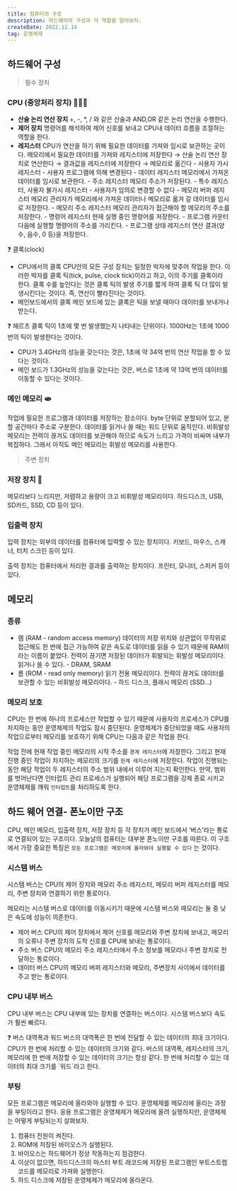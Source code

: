 ```yaml
---
title: 컴퓨터의 구조
description: 하드웨어의 구성과 각 역할을 알아보자.
createDate: 2022.12.14
tag: 운영체제
---
```


## 하드웨어 구성

> 필수 장치

### CPU (중앙처리 장치) 🧑🏻‍🍳

- **산술 논리 연산 장치**
  +, -, \*, / 와 같은 산술과 AND,OR 같은 논리 연산을 수행한다.
- **제어 장치**
  명령어를 해석하여 제어 신호를 보내고 CPU내 데이터 흐름을 조절하는 역할을 한다.
- **레지스터**
  CPU가 연산을 하기 위해 필요한 데이터를 가져와 임시로 보관하는 곳이다.
  메모리에서 필요한 데이터를 가져와 레지스터에 저장한다 → 산술 논리 연산 장치로 연산한다 → 결과값을 레지스터에 저장한다 → 메모리로 옮긴다 - 사용자 가시 레지스터 - 사용자 프로그램에 의해 변경된다 - 데이터 레지스터
  메모리에서 가져온 데이터를 임시로 보관한다. - 주소 레지스터
  메모리 주소가 저장된다. - 특수 레지스터, 사용자 불가시 레지스터 - 사용자가 임의로 변경할 수 없다 - 메모리 버퍼 레지스터
  메모리 관리자가 메모리에서 가져온 데이터나 메모리로 옮겨 갈 데이터를 임시로 저장한다. - 메모리 주소 레지스터
  메모리 관리자가 접근해야 할 메모리의 주소를 저장한다. - 명령어 레지스터
  현재 실행 중인 명령어를 저장한다. - 프로그램 카운터
  다음에 실행할 명령어의 주소를 가리킨다. - 프로그램 상태 레지스터
  연산 결과(양수, 음수, 0 등)을 저장한다.

<aside>
❓ 클록(clock)

- CPU에서의 클록
  CPU안의 모든 구성 장치는 일정한 박자에 맞추어 작업을 한다. 이러한 박자를 클록 틱(tick, pulse, clock tick)이라고 하고, 이의 주기를 클록이라 한다. 클록 수를 높인다는 것은 클록 틱의 발생 주기를 짧게 하여 클록 틱 더 많이 발생시킨다는 것이다. 즉, 연산이 빨라진다는 것이다.
- 메인보드에서의 클록
  메인 보드에 있는 클록은 틱을 보낼 때마다 데이터를 보내거나 받는다.

</aside>

<aside>
❓ 헤르츠
클록 틱이 1초에 몇 번 발생했는지 나타내는 단위이다. 1000Hz는 1초에 1000번의 틱이 발생한다는 것이다.

- CPU가 3.4GHz의 성능을 갖는다는 것은, 1초에 약 34억 번의 연산 작업을 할 수 있다는 것이다.
- 메인 보드가 1.3GHz의 성능을 갖는다는 것은, 버스로 1초에 약 13억 번의 데이터를 이동할 수 있다는 것이다.

</aside>

### 메인 메모리 🫓

작업에 필요한 프로그램과 데이터를 저장하는 장소이다. byte 단위로 분할되어 있고, 분할 공간마다 주소로 구분한다. 데이터를 읽거나 쓸 때는 워드 단위로 움직인다.
비휘발성 메모리는 전력이 끊겨도 데이터를 보관해야 하므로 속도가 느리고 가격이 비싸며 내부가 복잡하다. 그래서 아직도 메인 메모리는 휘발성 메모리를 사용한다.

> 주변 장치

### 저장 장치 🧺

메모리보다 느리지만, 저렴하고 용량이 크고 비휘발성 메모리이다. 하드디스크, USB, SD카드, SSD, CD 등이 있다.

### 입출력 장치

입력 장치는 외부의 데이터를 컴퓨터에 입력할 수 있는 장치이다. 키보드, 마우스, 스캐너, 터치 스크린 등이 있다.

출력 장치는 컴퓨터에서 처리한 결과를 출력하는 장치이다. 프린터, 모니터, 스피커 등이 있다.

## 메모리

### 종류

- 램 (RAM - random access memory)
  데이터의 저장 위치와 상관없이 무작위로 접근해도 한 번에 접근 가능하여 같은 속도로 데이터를 읽을 수 있기 때문에 RAM이라는 이름이 붙었다. 전력이 끊기면 저장된 데이터가 휘발되는 휘발성 메모리이다. 읽거나 쓸 수 있다. - DRAM, SRAM
- 롬 (ROM - read only memory)
  읽기 전용 메모리이다. 전력이 끊겨도 데이터를 보관할 수 있는 비휘발성 메모리이다. - 하드 디스크, 플래시 메모리 (SSD…)

### 메모리 보호

CPU는 한 번에 하나의 프로세스만 작업할 수 있기 때문에 사용자의 프로세스가 CPU를 차지하는 동안 운영체제의 작업도 잠시 중단된다. 운영체제가 중단되었을 때도 사용자의 작업으로부터 메모리를 보호하기 위해 CPU는 다음과 같은 작업을 한다.

작업 전에 현재 작업 중인 메모리의 시작 주소를 `경계 레지스터`에 저장한다. 그리고 현재 진행 중인 작업이 차지하는 메모리의 크기를 `한계 레지스터`에 저장한다. 작업이 진행되는 동안 해당 작업이 두 레지스터의 주소 범위 내에서 이루어 지는지 확인한다.
만약, 범위를 벗어난다면 인터럽트 관리 프로세스가 실행되어 해당 프로그램을 강제 종료 시키고 운영체제를 깨워 `인터럽트`를 처리하도록 한다.

## 하드 웨어 연결- 폰노이만 구조

CPU, 메인 메모리, 입출력 장치, 저장 장치 등 각 장치가 메인 보드에서 ‘버스’라는 통로로 연결되어 있는 구조이다. 오늘날의 컴퓨터는 대부분 폰노이만 구조를 따른다. 이 구조에서 가장 중요한 특징은 `모든 프로그램은 메모리에 올라와야 실행할 수 있다` 는 것이다.

<Picture src="computer-structure.png" />

### 시스템 버스

시스템 버스는 CPU의 제어 장치와 메모리 주소 레지스터, 메모리 버퍼 레지스터를 메모리, 주변 장치와 연결하기 위한 통로이다.

메모리는 시스템 버스로 데이터를 이동시키기 때문에 시스템 버스와 메모리는 둘 중 낮은 속도에 성능이 의존한다.

- 제어 버스
  CPU의 제어 장치에서 제어 신호를 메모리와 주변 장치에 보내고, 메모리의 오류나 주변 장치의 도착 신호를 CPU에 보내는 통로이다.
- 주소 버스
  CPU의 메모리 주소 레지스터에서 주소 정보를 메모리나 주변 장치로 전달하는 통로이다.
- 데이터 버스
  CPU의 메모리 버퍼 레지스터와 메모리, 주변장치 사이에서 데이터를 주고 받는 통로이다.

### CPU 내부 버스

CPU 내부 버스는 CPU 내부에 있는 장치를 연결하는 버스이다. 시스템 버스보다 속도가 훨씬 빠르다.

<aside>
❓ 버스 대역폭과 워드
버스의 대역폭은 한 번에 전달할 수 있는 데이터의 최대 크기이다. CPU가 한 번에 처리할 수 있는 데이터의 크기와 같다. 버스의 대역폭, 레지스터의 크기, 메모리에 한 번에 저장할 수 있는 데이터의 크기는 항상 같다. 한 번에 처리할 수 있는 데이터의 최대 크기를 `워드`라고 한다.

</aside>

### 부팅

모든 프로그램은 메모리에 올라와야 실행할 수 있다. 운영체제를 메모리에 올리는 과정을 부팅이라고 한다. 응용 프로그램은 운영체제가 메모리에 올려 실행하지만, 운영체제는 어떻게 부팅되는지 살펴보자.

1. 컴퓨터 전원이 켜진다.
2. ROM에 저장된 바이오스가 실행된다.
3. 바이오스는 하드웨어가 정상 작동하는지 점검한다.
4. 이상이 없으면, 하드디스크의 마스터 부트 레코드에 저장된 프로그램인 부트스트랩 코드를 메모리로 가져와 실행한다.
5. 하드 디스크에 저장된 운영체제가 메모리에 올라온다.
